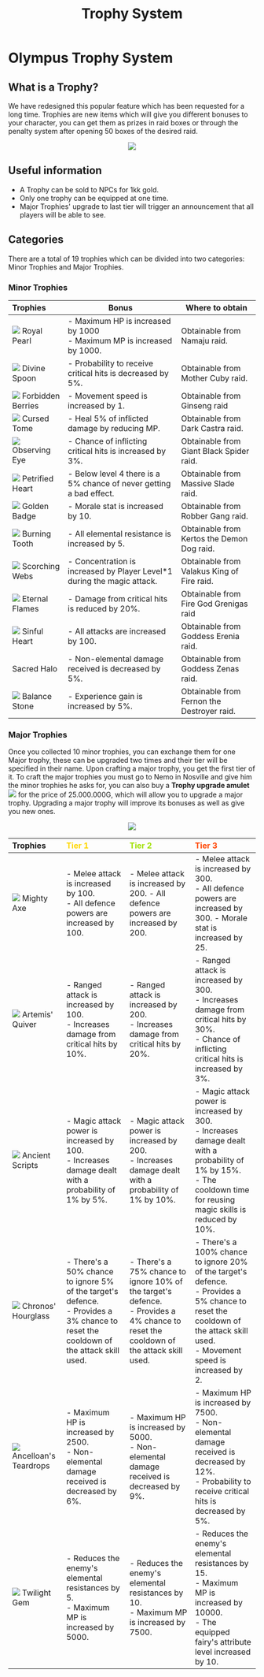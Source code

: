 ﻿---
id: trophy-system
slug: trophy-system
title: Trophy System
hide_title: true
---

# Olympus Trophy System


## What is a Trophy?
We have redesigned this popular feature which has been requested for a long time. Trophies are new items which will give you different bonuses to your character, you can get them as prizes in raid boxes or through the penalty system after opening 50 boxes of the desired raid. 

<center><img src="https://imageshack.com/i/pmwgbU2Jp"/></center>

##  Useful information
- A Trophy can be sold to NPCs for 1kk gold.
- Only one trophy can be equipped at one time.
- Major Trophies' upgrade to last tier will trigger an announcement that all players will be able to see.
##  Categories
There are a total of 19 trophies which can be divided into two categories: Minor Trophies and Major Trophies.

### Minor Trophies

 Trophies  | Bonus  |  Where to obtain 
:------------------------| ---  | ---  | 
| ![](https://imageshack.com/i/pnH4F5yyp) Royal Pearl | <BCard>- Maximum HP is increased by 1000</BCard><br/><BCard>- Maximum MP is increased by 1000.</BCard>| Obtainable from Namaju raid.
| ![](https://imageshack.com/i/pnHl9Ix8p) Divine Spoon | <BCard>- Probability to receive critical hits is decreased by 5%.</BCard> | Obtainable from Mother Cuby raid.
| ![](https://imageshack.com/i/po9tAkmPp) Forbidden Berries |<BCard>- Movement speed is increased by 1.</BCard> | Obtainable from Ginseng raid
| ![](https://imageshack.com/i/poSZPjICp) Cursed Tome |  <BCard>- Heal 5% of inflicted damage by reducing MP.</BCard> | Obtainable from Dark Castra raid.
| ![](https://imageshack.com/i/pnYwONrOp) Observing Eye | <BCard>- Chance of inflicting critical hits is increased by 3%.</BCard>| Obtainable from Giant Black Spider raid.
| ![](https://imageshack.com/i/poxZGNQjp) Petrified Heart | <BCard>- Below level 4 there is a 5% chance of never getting a bad effect.</BCard>| Obtainable from Massive Slade raid.
| ![](https://imageshack.com/i/poCJUyaLp) Golden Badge | <BCard>- Morale stat is increased by 10.</BCard>| Obtainable from Robber Gang raid.
| ![](https://imageshack.com/i/pnEUdobSp) Burning Tooth | <BCard>- All elemental resistance is increased by 5.</BCard>| Obtainable from Kertos the Demon Dog raid.
| ![](https://imageshack.com/i/po3Eamgvp) Scorching Webs |<BCard>- Concentration is increased by Player Level*1 during the magic attack.</BCard>	| Obtainable from Valakus King of Fire raid.
| ![](https://imageshack.com/i/pnFDDUZUp) Eternal Flames | <BCard>- Damage from critical hits is reduced by 20%.</BCard>| Obtainable from Fire God Grenigas raid| 
| ![](https://imageshack.com/i/pmInHfBqp) Sinful Heart  |<BCard>- All attacks are increased by 100.</BCard>| Obtainable from Goddess Erenia raid.
| <ItemIcon iconId="4049"/> Sacred Halo |<BCard>- Non-elemental damage received is decreased by 5%.</BCard>| Obtainable from Goddess Zenas raid.
| ![](https://imageshack.com/i/pnkyXo9Yp) Balance Stone |<BCard>- Experience gain is increased by 5%.</BCard>|Obtainable from Fernon the Destroyer raid.

### Major Trophies

Once you collected 10 minor trophies, you can exchange them for one Major trophy, these can be upgraded  two times and their tier will be specified in their name. Upon crafting a major trophy, you get the first tier of it.
To craft the major trophies you must go to Nemo in Nosville and give him the minor trophies he asks for, you can also buy a **Trophy upgrade amulet** ![](https://imageshack.com/i/pnUi7iXwp) for the price of 25.000.000G, which will allow you to upgrade a major trophy. Upgrading a major trophy will improve its bonuses as well as give you new ones.

<center><img src="https://imageshack.com/i/pmgzXkWgp"/></center>

 Trophies  |<font color="Gold"> Tier 1 </font> | <font color="LawnYellow">   Tier 2 </font> |<font color="OrangeRed"> Tier 3 </font>
:---  |:---  |:---  |:---|
| ![](https://imageshack.com/i/pmNKOd2qp) Mighty Axe |<BCard>- Melee attack is increased by 100.</BCard><br/><BCard>- All defence powers are increased by 100.</BCard>| <BCard>- Melee attack is increased by 200.</BCard> <BCard>- All defence powers are increased by 200.</BCard>| <BCard>- Melee attack is increased by 300.</BCard><br/><BCard>- All defence powers are increased by 300.</BCard> <BCard>- Morale stat is increased by 25.</BCard>
| ![](https://imageshack.com/i/poTsTS9vp) Artemis' Quiver | <BCard>- Ranged attack is increased by 100.</BCard><br/><BCard>- Increases damage from critical hits by 10%.</BCard>|<BCard>- Ranged attack is increased by 200.</BCard><br/><BCard>- Increases damage from critical hits by 20%.</BCard>|<BCard>- Ranged attack is increased by 300.</BCard><br/><BCard>- Increases damage from critical hits by 30%.</BCard><br/><BCard>- Chance of inflicting critical hits is increased by 3%.</BCard>
| ![](https://imageshack.com/i/poohB7esp) Ancient Scripts | <BCard>- Magic attack power is increased by 100.</BCard><br/><BCard>- Increases damage dealt with a probability of 1% by 5%.</BCard>|<BCard>- Magic attack power is increased by 200.</BCard><br/><BCard>- Increases damage dealt with a probability of 1% by 10%.</BCard>|<BCard>- Magic attack power is increased by 300.</BCard><br/><BCard>- Increases damage dealt with a probability of 1% by 15%.</BCard><br/><BCard> - The cooldown time for reusing magic skills is reduced by 10%.</BCard>
| ![](https://imageshack.com/i/pnRW06Cmp) Chronos' Hourglass |<BCard>- There's a 50% chance to ignore 5% of the target's defence.</BCard><br/><BCard>- Provides a 3% chance to reset the cooldown of the attack skill used.</BCard>| <BCard>- There's a 75% chance to ignore 10% of the target's defence.</BCard><br/><BCard>- Provides a 4% chance to reset the cooldown of the attack skill used.</BCard>| <BCard>- There's a 100% chance to ignore 20% of the target's defence.</BCard><br/><BCard>- Provides a 5% chance to reset the cooldown of the attack skill used.</BCard><br/><BCard>- Movement speed is increased by 2.</BCard>
| ![](https://imageshack.com/i/pmNQverlp) Ancelloan's Teardrops |<BCard>- Maximum HP is increased by 2500.</BCard><br/><BCard>- Non-elemental damage received is decreased by 6%.</BCard>|<BCard>- Maximum HP is increased by 5000.</BCard><br/><BCard>- Non-elemental damage received is decreased by 9%.</BCard>|<BCard>- Maximum HP is increased by 7500.</BCard><br/><BCard>- Non-elemental damage received is decreased by 12%.</BCard><br/><BCard>- Probability to receive critical hits is decreased by 5%.</BCard>
| ![](https://imageshack.com/i/pnGxom6Kp) Twilight Gem |<BCard>- Reduces the enemy's elemental resistances by 5.</BCard><br/><BCard>- Maximum MP is increased by 5000.</BCard>|<BCard>- Reduces the enemy's elemental resistances by 10.</BCard><br/><BCard>- Maximum MP is increased by 7500.</BCard>|<BCard>- Reduces the enemy's elemental resistances by 15.</BCard><br/><BCard>- Maximum MP is increased by 10000.</BCard><br/><BCard>- The equipped fairy's attribute level increased by 10.</BCard>
